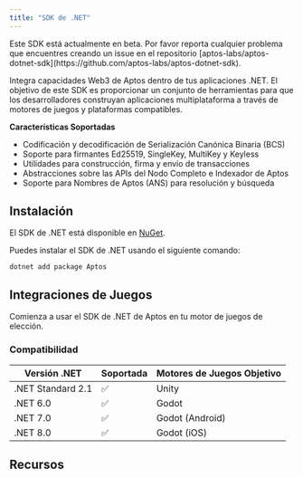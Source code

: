 ```yaml
---
title: "SDK de .NET"
---
```



<Aside type="caution" emoji="❗">
  Este SDK está actualmente en beta. Por favor reporta cualquier problema que encuentres
  creando un issue en el repositorio
  [aptos-labs/aptos-dotnet-sdk](https://github.com/aptos-labs/aptos-dotnet-sdk).
</Aside>

Integra capacidades Web3 de Aptos dentro de tus aplicaciones .NET. El objetivo de este SDK es proporcionar un conjunto de herramientas
para que los desarrolladores construyan aplicaciones multiplataforma a través de motores de juegos y plataformas compatibles.

**Características Soportadas**

- Codificación y decodificación de Serialización Canónica Binaria (BCS)
- Soporte para firmantes Ed25519, SingleKey, MultiKey y Keyless
- Utilidades para construcción, firma y envío de transacciones
- Abstracciones sobre las APIs del Nodo Completo e Indexador de Aptos
- Soporte para Nombres de Aptos (ANS) para resolución y búsqueda

## Instalación

El SDK de .NET está disponible en [NuGet](https://www.nuget.org/packages/Aptos).

Puedes instalar el SDK de .NET usando el siguiente comando:

```shellscript
dotnet add package Aptos
```

## Integraciones de Juegos

Comienza a usar el SDK de .NET de Aptos en tu motor de juegos de elección.

<CardGrid>
  <LinkCard href="/es/build/sdks/dotnet-sdk/godot-integration" title="Integración con Godot" description="Comienza a integrar en proyectos de Godot." />

  <LinkCard href="/es/build/sdks/dotnet-sdk/unity-integration" title="Integración con Unity" description="Comienza a integrar en proyectos de Unity." />
</CardGrid>

### Compatibilidad

| Versión .NET      | Soportada | Motores de Juegos Objetivo |
| ----------------- | --------- | -------------------------- |
| .NET Standard 2.1 | ✅         | Unity                      |
| .NET 6.0          | ✅         | Godot                      |
| .NET 7.0          | ✅         | Godot (Android)            |
| .NET 8.0          | ✅         | Godot (iOS)                |

## Recursos

<CardGrid>
  <LinkCard href="/es/build/sdks/dotnet-sdk/getting-started" title="Comenzar" description="Comienza a desarrollar usando el SDK de .NET de Aptos." />

  <LinkCard href="https://aptos-labs.github.io/aptos-dotnet-sdk/" title="Referencia Completa de API" description="La referencia completa de API para el SDK de .NET de Aptos." target="_blank" />
</CardGrid>
